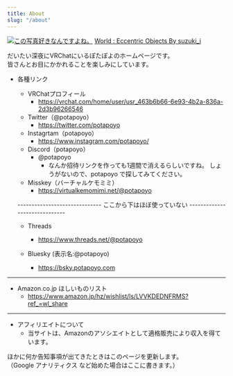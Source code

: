 ```yaml
---
title: About
slug: "/about"
---
```


[![この写真好きなんですよね。](https://assets.potapoyo.com/img/thumb_20230910-VRChat_2023-09-10_01-32-44.124_3840x2160.webp)](https://assets.potapoyo.com/img/20230910-VRChat_2023-09-10_01-32-44.124_3840x2160.jpg)
<a href="https://vrchat.com/home/launch?worldId=wrld_9ac9ed36-adb0-491a-8757-d250f21c9bcf" target="_blank">World : Eccentric Objects By suzuki_i</a>

だいたい深夜にVRChatにいるぽたぽよのホームページです。\
皆さんとお目にかかれることを楽しみにしています。

+ 各種リンク
  + VRChatプロフィール
    + https://vrchat.com/home/user/usr_463b6b66-6e93-4b2a-836a-2d3b96266546
  + Twitter（@potapoyo）
    + https://twitter.com/potapoyo
  + Instagrtam（potapoyo）
    + https://www.instagram.com/potapoyo/
  + Discord（potapoyo）
    + @potapoyo
      + なんか招待リンクを作っても1週間で消えるらしいですね。 しょうがないので、potapoyo で探してみてください。
  + Misskey（バーチャルケモミミ）
    + https://virtualkemomimi.net/@potapoyo

  ------------------------------ ここから下はほぼ使っていない ------------------------------

  + Threads
    + https://www.threads.net/@potapoyo

  + Bluesky (表示名:@potapoyo)
    + https://bsky.potapoyo.com
------------------------------
+ Amazon.co.jp ほしいものリスト
  + https://www.amazon.jp/hz/wishlist/ls/LVVKDEDNFRMS?ref_=wl_share

------------------------------
+ アフィリエイトについて
  + 当サイトは、Amazonのアソシエイトとして適格販売により収入を得ています。

ほかに何か告知事項が出てきたときはこのページを更新します。\
（Google アナリティクス など始めた場合はここに書きます。）
